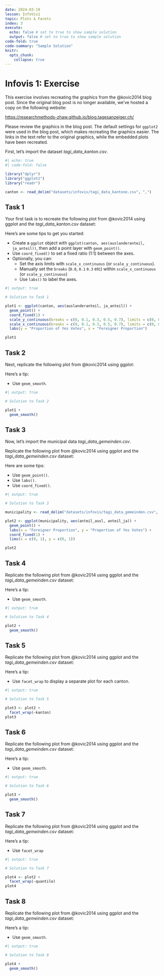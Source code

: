 ```yaml
---
date: 2024-03-19
lesson: InfoVis1
topic: Plots & Facets
index: 3
execute:
  echo: false # set to true to show sample solution
  output: false # set to true to show sample solution
code-fold: true
code-summary: "Sample Solution"
knitr:
  opts_chunk:
    collapse: true
---
```



# Infovis 1: Exercise

This exercise involves recreating the graphics from the @kovic2014 blog post. Since the original blog post is no longer available, we’ve hosted a copy on the following website:

<https://researchmethods-zhaw.github.io/blog.tagesanzeiger.ch/>

Please review the graphics in the blog post. The default settings for `ggplot2` were used in the blog post, which makes recreating the graphics easier. The links in the text refer to the original graphics, while the embedded plots have been recreated.

First, let’s import the dataset *tagi_data_kanton.csv*.

```r
#| echo: true
#| code-fold: false

library("dplyr")
library("ggplot2")
library("readr")

canton <- read_delim("datasets/infovis/tagi_data_kantone.csv", ",")
```

## Task 1

Your first task is to recreate the following plot from @kovic2014 using ggplot and the *tagi_data_kanton.csv* dataset:

Here’s are some tips to get you started:

- Create a `ggplot` object with `ggplot(canton, aes(auslanderanteil, ja_anteil))`, then add a point layer with `geom_point()`.
- Use `coord_fixed()` to set a fixed ratio (1:1) between the axes.
- Optionally, you can:
   - Set the axis limits with `scale_x_continuous` (or `scale_y_continuous`).
   - Manually set the `breaks` (`0.0`, `0.1` `0.3` etc) within `scale_x_continuous` (or `scale_y_continuous`)
   - Use `labs()` to label the axes.

```r
#| output: true

# Solution to Task 1

plot1 <- ggplot(canton, aes(auslanderanteil, ja_anteil)) +
  geom_point() +
  coord_fixed(1) +
  scale_y_continuous(breaks = c(0, 0.1, 0.3, 0.5, 0.7), limits = c(0, 0.7)) +
  scale_x_continuous(breaks = c(0, 0.1, 0.3, 0.5, 0.7), limits = c(0, 0.7)) +
  labs(y = "Proportion of Yes Votes", x = "Foreigner Proportion")

plot1
```

## Task 2

Next, replicate the following plot from @kovic2014 using ggplot:

Here’s a tip:

- Use `geom_smooth`.

```r
#| output: true

# Solution to Task 2

plot1 +
  geom_smooth()
```

## Task 3

Now, let’s import the municipal data *tagi_data_gemeinden.csv*.

Replicate the following plot from @kovic2014 using ggplot and the *tagi_data_gemeinden.csv* dataset:

Here are some tips:

- Use `geom_point()`.
- Use `labs().`
- Use `coord_fixed()`.

```r
#| output: true

# Solution to Task 3

municipality <- read_delim("datasets/infovis/tagi_data_gemeinden.csv", ",")

plot2 <- ggplot(municipality, aes(anteil_ausl, anteil_ja)) +
  geom_point() +
  labs(x = "Foreigner Proportion", y = "Proportion of Yes Votes") +
  coord_fixed(1) +
  lims(x = c(0, 1), y = c(0, 1))

plot2
```

## Task 4

Replicate the following plot from @kovic2014 using ggplot and the *tagi_data_gemeinden.csv* dataset:

Here’s a tip:

- Use `geom_smooth`.

```r
#| output: true

# Solution to Task 4

plot2 +
  geom_smooth()
```

## Task 5

Replicate the following plot from @kovic2014 using ggplot and the *tagi_data_gemeinden.csv* dataset:

Here’s a tip:

- Use `facet_wrap` to display a separate plot for each canton.

```r
#| output: true

# Solution to Task 5

plot3 <- plot2 +
  facet_wrap(~kanton)
plot3
```

## Task 6

Replicate the following plot from @kovic2014 using ggplot and the *tagi_data_gemeinden.csv* dataset:

Here’s a tip:

- Use `geom_smooth`.

```r
#| output: true

# Solution to Task 6

plot3 +
  geom_smooth()
```


## Task 7

Replicate the following plot from @kovic2014 using ggplot and the *tagi_data_gemeinden.csv* dataset:

Here’s a tip:

- Use `facet_wrap`

```r
#| output: true

# Solution to Task 7

plot4 <- plot2 +
  facet_wrap(~quantile)
plot4
```

## Task 8

Replicate the following plot from @kovic2014 using ggplot and the *tagi_data_gemeinden.csv* dataset:

Here’s a tip:

- Use `geom_smooth`.

```r
#| output: true

# Solution to Task 8

plot4 +
  geom_smooth()
```
